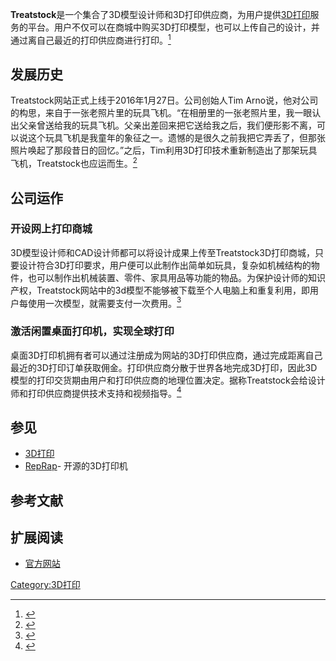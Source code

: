 {{Multiple issues|
{{copyedit|time=2016-04-21T09:18:28+00:00}}
{{Newsrelease|time=2020-09-12T02:44:54+00:00}}
}}
{{Infobox company|name = Treatstock|industry = [[3D打印|3D打印]]  |founder = Tim Arno | foundation = 2015年|homepage = www.treatstock.com|logo = Treatstock.png}}

'''Treatstock'''是一个集合了3D模型设计师和3D打印供应商，为用户提供[[3D打印|3D打印]]服务的平台。用户不仅可以在商城中购买3D打印模型，也可以上传自己的设计，并通过离自己最近的打印供应商进行打印。<ref>{{Cite news|url = http://3dzhidao.net/xingye/20151208/18865.html|title = Treatstock告诉你如何开启你的3D打印业务|date =2015-02-08|work = 3dzhidao.net|access-date = |via = |archive-date = 2016-08-27|archive-url = https://web.archive.org/web/20160827105547/http://3dzhidao.net/xingye/20151208/18865.html|dead-url = no}}</ref>

== 发展历史 ==
Treatstock网站正式上线于2016年1月27日。公司创始人Tim Arno说，他对公司的构思，来自于一张老照片里的玩具飞机。“在相册里的一张老照片里，我一眼认出父亲曾送给我的玩具飞机。父亲出差回来把它送给我之后，我们便形影不离，可以说这个玩具飞机是我童年的象征之一。遗憾的是很久之前我把它弄丢了，但那张照片唤起了那段昔日的回忆。”之后，Tim利用3D打印技术重新制造出了那架玩具飞机，Treatstock也应运而生。<ref>{{Cite news|url = http://3dprint.com/119118/treatstock-3d-print-services/|title = Buy or Sell 3D Models and Even Offer Local 3D Printing Services with Treatstock|last = Grunewald|first = Scott|date = February 10, 2016|work = 3dprint.com|access-date = |via = |archive-date = 2016-03-17|archive-url = https://web.archive.org/web/20160317124555/http://3dprint.com/119118/treatstock-3d-print-services/|dead-url = no}}</ref>

== 公司运作 ==
===开设网上打印商城===
3D模型设计师和CAD设计师都可以将设计成果上传至Treatstock3D打印商城，只要设计符合3D打印要求，用户便可以此制作出简单如玩具，复杂如机械结构的物件，也可以制作出机械装置、零件、家具用品等功能的物品。为保护设计师的知识产权，Treatstock网站中的3d模型不能够被下载至个人电脑上和重复利用，即用户每使用一次模型，就需要支付一次费用。<ref>{{Cite news|url = http://www.3dpxx.com/zixun/3879.html|title = 想要开始自己的3D打印业务？ Treatstock可以帮你|date =2016-02-10|work = 3dpxx.com|access-date = |via = |archive-url = https://web.archive.org/web/20160530161700/http://www.3dpxx.com/zixun/3879.html|archive-date = 2016-05-30|dead-url = yes}}</ref>

===激活闲置桌面打印机，实现全球打印===
桌面3D打印机拥有者可以通过注册成为网站的3D打印供应商，通过完成距离自己最近的3D打印订单获取佣金。打印供应商分散于世界各地完成3D打印，因此3D模型的打印交货期由用户和打印供应商的地理位置决定。据称Treatstock会给设计师和打印供应商提供技术支持和视频指导。<ref>{{Cite news|url = https://www.3printr.com/treatstock-new-3d-printing-3d-model-online-platform-2635625/|title = New 3D Printing & 3D Model Online Platform Launches|last = |first = |date = February 18, 2016|work = www.3printr.com|access-date = |via = |archive-date = 2018-09-24|archive-url = https://web.archive.org/web/20180924083701/https://www.3printr.com/treatstock-new-3d-printing-3d-model-online-platform-2635625/|dead-url = no}}</ref>

== 参见 ==
* [[3D打印|3D打印]]
* [[RepRap|RepRap]]- 开源的3D打印机

==参考文献==
{{reflist}}

== 扩展阅读 ==
* [https://zh.treatstock.com 官方网站]{{Wayback|url=https://zh.treatstock.com/ |date=20200806104302 }}

[[Category:3D打印|Category:3D打印]]